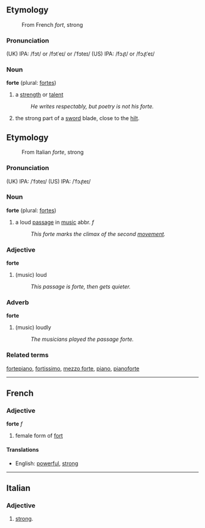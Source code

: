 ==Etymology==
:From French ''fort'', strong

===Pronunciation===
(UK) IPA: /fɔt/ or /fɔtˈeɪ/ or /ˈfɔteɪ/
(US) IPA: /fɔɻt/ or /fɔɻtˈeɪ/

=== Noun ===
'''forte''' (plural: [[fortes]])

# a [[strength]] or [[talent]]
#: ''He writes respectably, but poetry is not his forte.''
# the strong part of a [[sword]] blade, close to the [[hilt]]. 

==Etymology==
:From Italian ''forte'', strong

===Pronunciation===
(UK) IPA: /ˈfɔteɪ/
(US) IPA: /ˈfɔɻteɪ/

=== Noun ===
'''forte''' (plural: [[fortes]])

# a loud [[passage]] in [[music]] abbr. ''f''
#: ''This forte marks the climax of the second [[movement]].''

=== Adjective ===
'''forte'''
# (music) loud
#: ''This passage is forte, then gets quieter.''

=== Adverb ===
'''forte'''
# (music) loudly
#: ''The musicians played the passage forte.''

=== Related terms ===
[[fortepiano]], [[fortissimo]], [[mezzo forte]], [[piano]], [[pianoforte]]

----
==French==
===Adjective===
'''forte''' ''f''

# female form of [[fort]]

====Translations====
*English: [[powerful]], [[strong]]

----

==Italian==
===Adjective===

# [[strong]].